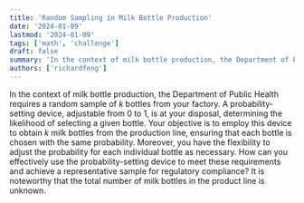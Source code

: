 ```yaml
---
title: 'Random Sampling in Milk Bottle Production'
date: '2024-01-09'
lastmod: '2024-01-09'
tags: ['math', 'challenge']
draft: false
summary: 'In the context of milk bottle production, the Department of Public Health requires a random sample of k bottles from your factory. '
authors: ['richardfeng']
---
```


In the context of milk bottle production, the Department of Public Health requires a random sample of $k$ bottles from your factory. A probability-setting device, adjustable from 0 to 1, is at your disposal, determining the likelihood of selecting a given bottle. Your objective is to employ this device to obtain $k$ milk bottles from the production line, ensuring that each bottle is chosen with the same probability. Moreover, you have the flexibility to adjust the probability for each individual bottle as necessary. How can you effectively use the probability-setting device to meet these requirements and achieve a representative sample for regulatory compliance? It is noteworthy that the total number of milk bottles in the product line is unknown.
